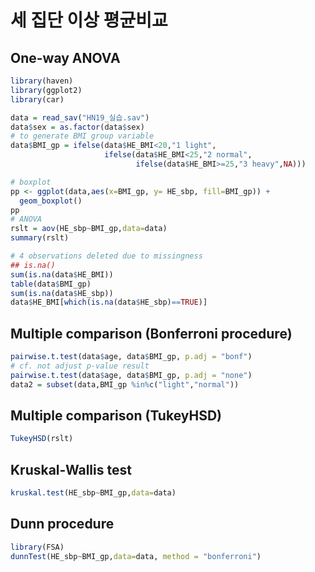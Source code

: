 # 세 집단 이상 평균비교

## One-way ANOVA

```r
library(haven)
library(ggplot2)
library(car)

data = read_sav("HN19_실습.sav")
data$sex = as.factor(data$sex)
# to generate BMI group variable
data$BMI_gp = ifelse(data$HE_BMI<20,"1 light",
                     ifelse(data$HE_BMI<25,"2 normal",
                            ifelse(data$HE_BMI>=25,"3 heavy",NA)))

# boxplot
pp <- ggplot(data,aes(x=BMI_gp, y= HE_sbp, fill=BMI_gp)) +
  geom_boxplot()
pp
# ANOVA
rslt = aov(HE_sbp~BMI_gp,data=data)
summary(rslt)

# 4 observations deleted due to missingness
## is.na()
sum(is.na(data$HE_BMI))
table(data$BMI_gp)
sum(is.na(data$HE_sbp))
data$HE_BMI[which(is.na(data$HE_sbp)==TRUE)]
```

## Multiple comparison (Bonferroni procedure)

```r
pairwise.t.test(data$age, data$BMI_gp, p.adj = "bonf")
# cf. not adjust p-value result
pairwise.t.test(data$age, data$BMI_gp, p.adj = "none")
data2 = subset(data,BMI_gp %in%c("light","normal"))
```

## Multiple comparison (TukeyHSD)

```r
TukeyHSD(rslt)
```

## Kruskal-Wallis test

```r
kruskal.test(HE_sbp~BMI_gp,data=data)
```

## Dunn procedure

```r
library(FSA)
dunnTest(HE_sbp~BMI_gp,data=data, method = "bonferroni")
```
